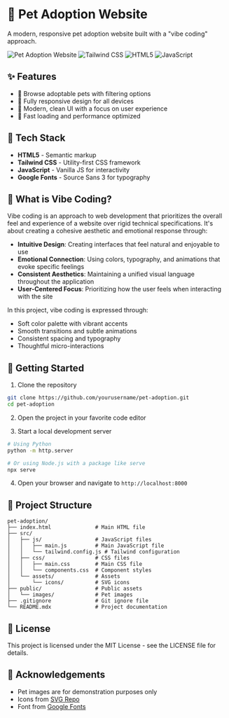 # 🐾 Pet Adoption Website

A modern, responsive pet adoption website built with a "vibe coding" approach.

![Pet Adoption Website](https://img.shields.io/badge/Pet%20Adoption-Website-blue)
![Tailwind CSS](https://img.shields.io/badge/Tailwind%20CSS-v3.3-38B2AC?logo=tailwind-css&logoColor=white)
![HTML5](https://img.shields.io/badge/HTML5-E34F26?logo=html5&logoColor=white)
![JavaScript](https://img.shields.io/badge/JavaScript-F7DF1E?logo=javascript&logoColor=black)

## ✨ Features

- 🐶 Browse adoptable pets with filtering options
- 📱 Fully responsive design for all devices
- 🎨 Modern, clean UI with a focus on user experience
- 🚀 Fast loading and performance optimized

## 🧰 Tech Stack

- **HTML5** - Semantic markup
- **Tailwind CSS** - Utility-first CSS framework
- **JavaScript** - Vanilla JS for interactivity
- **Google Fonts** - Source Sans 3 for typography

## 🌈 What is Vibe Coding?

Vibe coding is an approach to web development that prioritizes the overall feel and experience of a website over rigid technical specifications. It's about creating a cohesive aesthetic and emotional response through:

- **Intuitive Design**: Creating interfaces that feel natural and enjoyable to use
- **Emotional Connection**: Using colors, typography, and animations that evoke specific feelings
- **Consistent Aesthetics**: Maintaining a unified visual language throughout the application
- **User-Centered Focus**: Prioritizing how the user feels when interacting with the site

In this project, vibe coding is expressed through:
- Soft color palette with vibrant accents
- Smooth transitions and subtle animations
- Consistent spacing and typography
- Thoughtful micro-interactions

## 🚀 Getting Started

1. Clone the repository
```bash
git clone https://github.com/yourusername/pet-adoption.git
cd pet-adoption
```

2. Open the project in your favorite code editor

3. Start a local development server
```bash
# Using Python
python -m http.server

# Or using Node.js with a package like serve
npx serve
```

4. Open your browser and navigate to `http://localhost:8000`

## 📁 Project Structure

```
pet-adoption/
├── index.html              # Main HTML file
├── src/
│   ├── js/                 # JavaScript files
│   │   ├── main.js         # Main JavaScript file
│   │   └── tailwind.config.js # Tailwind configuration
│   ├── css/                # CSS files
│   │   ├── main.css        # Main CSS file
│   │   └── components.css  # Component styles
│   └── assets/             # Assets
│       └── icons/          # SVG icons
├── public/                 # Public assets
│   └── images/             # Pet images
├── .gitignore              # Git ignore file
└── README.mdx              # Project documentation
```

## 📝 License

This project is licensed under the MIT License - see the LICENSE file for details.

## 🙏 Acknowledgements

- Pet images are for demonstration purposes only
- Icons from [SVG Repo](https://www.svgrepo.com/)
- Font from [Google Fonts](https://fonts.google.com/)
